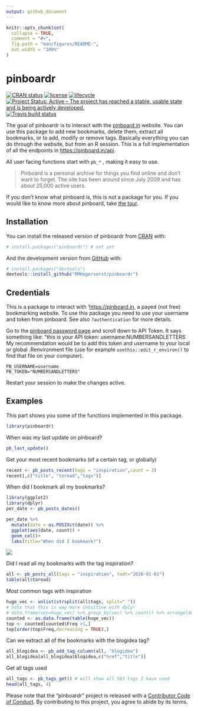 ```yaml
---
output: github_document
---
```


<!-- README.md is generated from README.Rmd. Please edit that file -->

```r
knitr::opts_chunk$set(
  collapse = TRUE,
  comment = "#>",
  fig.path = "man/figures/README-",
  out.width = "100%"
)
```

# pinboardr

<!-- badges: start -->
[![CRAN status](https://www.r-pkg.org/badges/version/pinboardr)](https://CRAN.R-project.org/package=pinboardr)
[![license](https://img.shields.io/github/license/mashape/apistatus.svg)](https://choosealicense.com/licenses/mit/)
[![lifecycle](https://img.shields.io/badge/lifecycle-maturing-blue.svg)](https://www.tidyverse.org/lifecycle/#maturing)
[![Project Status: Active – The project has reached a stable, usable state and is being actively developed.](https://www.repostatus.org/badges/latest/active.svg)](https://www.repostatus.org/#active)
[![Travis build status](https://travis-ci.org/RMHogervorst/pinboardr.svg?branch=master)](https://travis-ci.org/RMHogervorst/pinboardr)
<!-- badges: end -->

The goal of pinboardr is to interact with the [pinboard.in](https://pinboard.in) website. You can use this package
to add new bookmarks, delete them, extract all bookmarks, or to add, modify or remove tags.
Basically everything you can do through the website, but from an R session.
This is a full implementation of all the endpoints in <https://pinboard.in/api>.

All user facing functions start with `pb_*` , making it easy to use.


> Pinboard is a personal archive for things you find online and don't want to forget.
> The site has been around since July 2009 and has about 25,000 active users.

If you don't know what pinboard is, this is not a package for you. 
If you would like to know more about pinboard, take [the tour](https://pinboard.in/tour/).

## Installation

You can install the released version of pinboardr from [CRAN](https://CRAN.R-project.org) with:

``` r
# install.packages("pinboardr") # not yet
```

And the development version from [GitHub](https://github.com/) with:

``` r
# install.packages("devtools")
devtools::install_github("RMHogervorst/pinboardr")
```

## Credentials
This is a package to interact with '<https://pinboard.in>, a payed (not free) bookmarking website.
To use this package you need to use your username and token from pinboard.
See also `?authentication` for more details.

Go to the [pinboard password page](https://pinboard.in/settings/password) and scroll down to API Token. It says something like: "this is your API token: username:NUMBERSANDLETTERS
My recommendation would be to add this token and username to your local or global .Renvironment file
(use for example `usethis::edit_r_environ()` to find that file on your computer).

```
PB_USERNAME=username 
PB_TOKEN="NUMBERSANDLETTERS"
```

Restart your session to make the changes active.

## Examples
This part shows you some of the functions implemented in this package.

```r
library(pinboardr)
```


When was my last update on pinboard?
```r
pb_last_update()
```

Get your most recent bookmarks (of a certain tag, or globally)
```r
recent <- pb_posts_recent(tags = "inspiration",count = 3)
recent[,c("title", "toread","tags")]
```

When did I bookmark all my bookmarks?

```r
library(ggplot2) 
library(dplyr)
per_date <- pb_posts_dates()

per_date %>% 
  mutate(date = as.POSIXct(date)) %>% 
  ggplot(aes(date, count)) + 
  geom_col()+
  labs(title="When did I bookmark?")
```

![](man/figures/bookmarks.png)

Did I read all my bookmarks with the tag inspiration?
```r
all <- pb_posts_all(tags = "inspiration", todt="2020-01-01")
table(all$toread)
```
Most common tags with inspiration

```r
huge_vec <- unlist(strsplit(all$tags, split=" "))
# note that this is way more intuitive with dplyr
# data.frame(vec=huge_vec) %>% group_by(vec) %>% count() %>% arrange(desc(n))
counted <- as.data.frame(table(huge_vec))
top <- counted[counted$Freq >1,]
top[order(top$Freq,decreasing = TRUE),]
```

Can we extract all of the bookmarks with the blogidea tag?

```r
all_blogidea <- pb_add_tag_column(all, "blogidea")
all_blogidea[all_blogidea$blogidea,c("href","title")]
```

Get all tags used
```r
all_tags <- pb_tags_get() # will show all 583 tags I have used
head(all_tags, 4)
```


Please note that the "pinboardr" project is released with a
[Contributor Code of Conduct](CODE_OF_CONDUCT.md).
By contributing to this project, you agree to abide by its terms.
